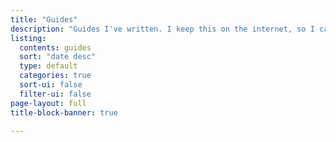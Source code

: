 ```yaml
---
title: "Guides"
description: "Guides I've written. I keep this on the internet, so I can easily send these to people that need help."
listing:
  contents: guides
  sort: "date desc"
  type: default
  categories: true
  sort-ui: false
  filter-ui: false
page-layout: full
title-block-banner: true

---
```




